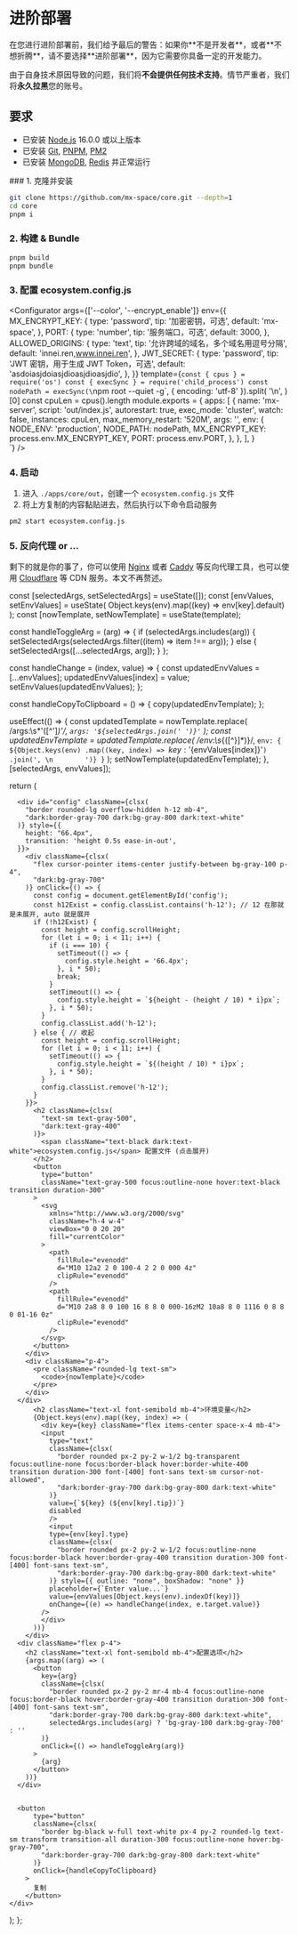 # 进阶部署


<Callout type="error">
在您进行进阶部署前，我们给予最后的警告：如果你**不是开发者**，或者**不想折腾**，请不要选择**进阶部署**，因为它需要你具备一定的开发能力。

由于自身技术原因导致的问题，我们将**不会提供任何技术支持**。情节严重者，我们将**永久拉黑**您的账号。
</Callout>

## 要求

- 已安装 [Node.js](https://nodejs.org/zh-cn/) 16.0.0 或以上版本
- 已安装 [Git](https://git-scm.com/downloads), [PNPM](https://pnpm.io/installation), [PM2](https://pm2.keymetrics.io/docs/usage/quick-start/)
- 已安装 [MongoDB](https://www.mongodb.com/try/download/community), [Redis](https://redis.io/download) 并正常运行


<Steps>
### 1. 克隆并安装

```bash
git clone https://github.com/mx-space/core.git --depth=1
cd core
pnpm i
```

### 2. 构建 & Bundle

```bash
pnpm build
pnpm bundle
```

### 3. 配置 ecosystem.config.js

<Configurator 
  args={['--color', '--encrypt_enable']}
  env={{
    MX_ENCRYPT_KEY: {
      type: 'password',
      tip: '加密密钥，可选',
      default: 'mx-space',
    },
    PORT: {
      type: 'number',
      tip: '服务端口，可选',
      default: 3000,
    },
    ALLOWED_ORIGINS: {
      type: 'text',
      tip: '允许跨域的域名，多个域名用逗号分隔',
      default: 'innei.ren,www.innei.ren',
    },
    JWT_SECRET: {
      type: 'password',
      tip: 'JWT 密钥，用于生成 JWT Token，可选',
      default: 'asdoiasjdoiasjdioasjdioasjdio',
    },
  }}
  template={`const { cpus } = require('os')
const { execSync } = require('child_process')
const nodePath = execSync(\`npm root --quiet -g\`, { encoding: 'utf-8' }).split(
  '\n',
)[0]
const cpuLen = cpus().length
module.exports = {
  apps: [
    {
      name: 'mx-server',
      script: 'out/index.js',
      autorestart: true,
      exec_mode: 'cluster',
      watch: false,
      instances: cpuLen,
      max_memory_restart: '520M',
      args: '',
      env: {
        NODE_ENV: 'production',
        NODE_PATH: nodePath,
        MX_ENCRYPT_KEY: process.env.MX_ENCRYPT_KEY,
        PORT: process.env.PORT,
      },
    },
  ],
}  
`}
/>

### 4. 启动

1. 进入 `./apps/core/out`，创建一个 `ecosystem.config.js` 文件
2. 将上方复制的内容黏贴进去，然后执行以下命令启动服务

```bash
pm2 start ecosystem.config.js
```

### 5. 反向代理 or ...

剩下的就是你的事了，你可以使用 [Nginx](https://nginx.org/en/download.html) 或者 [Caddy](https://caddyserver.com/download) 等反向代理工具，也可以使用 [Cloudflare](https://www.cloudflare.com/) 等 CDN 服务。本文不再赘述。

</Steps>





  const [selectedArgs, setSelectedArgs] = useState([]);
  const [envValues, setEnvValues] = useState(
    Object.keys(env).map((key) => env[key].default)
  );
  const [nowTemplate, setNowTemplate] = useState(template);

  const handleToggleArg = (arg) => {
    if (selectedArgs.includes(arg)) {
      setSelectedArgs(selectedArgs.filter((item) => item !== arg));
    } else {
      setSelectedArgs([...selectedArgs, arg]);
    }
  };

  const handleChange = (index, value) => {
    const updatedEnvValues = [...envValues];
    updatedEnvValues[index] = value;
    setEnvValues(updatedEnvValues);
  };

  const handleCopyToClipboard = () => {
    copy(updatedEnvTemplate);
  };

  useEffect(() => {
    const updatedTemplate = nowTemplate.replace(
      /args:\s*'([^']*)'/,
      `args: '${selectedArgs.join(' ')}'`
    );
    const updatedEnvTemplate = updatedTemplate.replace(
      /env:\s*{([^}]*)}/,
      `env: {
        ${Object.keys(env)
        .map((key, index) => `${key}: '${envValues[index]}'`)
        .join(', \n        ')}
      }`
    );
    setNowTemplate(updatedEnvTemplate);
  }, [selectedArgs, envValues]);

  return (
    <div>
      <div className="p-4 mt-2">

      <div id="config" className={clsx(
        "border rounded-lg overflow-hidden h-12 mb-4",
        "dark:border-gray-700 dark:bg-gray-800 dark:text-white"
      )} style={{
        height: "66.4px",
        transition: 'height 0.5s ease-in-out',
      }}>
        <div className={clsx(
          "flex cursor-pointer items-center justify-between bg-gray-100 p-4",
          "dark:bg-gray-700"
        )} onClick={() => {
          const config = document.getElementById('config');
          const h12Exist = config.classList.contains('h-12'); // 12 在那就是未展开, auto 就是展开
          if (!h12Exist) {
            const height = config.scrollHeight;
            for (let i = 0; i < 11; i++) {
              if (i === 10) {
                setTimeout(() => {
                  config.style.height = '66.4px';
                }, i * 50);
                break;
              }
              setTimeout(() => {
                config.style.height = `${height - (height / 10) * i}px`;
              }, i * 50);
            }
            config.classList.add('h-12');
          } else { // 收起
            const height = config.scrollHeight;
            for (let i = 0; i < 11; i++) {
              setTimeout(() => {
                config.style.height = `${(height / 10) * i}px`;
              }, i * 50);
            }
            config.classList.remove('h-12');
          }
        }}>
          <h2 className={clsx(
            "text-sm text-gray-500",
            "dark:text-gray-400"
          )}>
            <span className="text-black dark:text-white">ecosystem.config.js</span> 配置文件 (点击展开)
          </h2>
          <button
            type="button"
            className="text-gray-500 focus:outline-none hover:text-black transition duration-300"
          >
            <svg
              xmlns="http://www.w3.org/2000/svg"
              className="h-4 w-4"
              viewBox="0 0 20 20"
              fill="currentColor"
            >
              <path
                fillRule="evenodd"
                d="M10 12a2 2 0 100-4 2 2 0 000 4z"
                clipRule="evenodd"
              />
              <path
                fillRule="evenodd"
                d="M10 2a8 8 0 100 16 8 8 0 000-16zM2 10a8 8 0 1116 0 8 8 0 01-16 0z"
                clipRule="evenodd"
              />
            </svg>
          </button>
        </div>
        <div className="p-4">
          <pre className="rounded-lg text-sm">
            <code>{nowTemplate}</code>
          </pre>
        </div>
      </div>
          <h2 className="text-xl font-semibold mb-4">环境变量</h2>
          {Object.keys(env).map((key, index) => (
            <div key={key} className="flex items-center space-x-4 mb-4">
            <input
              type="text"
              className={clsx(
                "border rounded px-2 py-2 w-1/2 bg-transparent focus:outline-none focus:border-black hover:border-white-400 transition duration-300 font-[400] font-sans text-sm cursor-not-allowed",
                "dark:border-gray-700 dark:bg-gray-800 dark:text-white"
              )}
              value={`${key} (${env[key].tip})`}
              disabled
              />
              <input
              type={env[key].type}
              className={clsx(
                "border rounded px-2 py-2 w-1/2 focus:outline-none focus:border-black hover:border-gray-400 transition duration-300 font-[400] font-sans text-sm",
                "dark:border-gray-700 dark:bg-gray-800 dark:text-white"
              )} style={{ outline: "none", boxShadow: "none" }}
              placeholder={`Enter value...`}
              value={envValues[Object.keys(env).indexOf(key)]}
              onChange={(e) => handleChange(index, e.target.value)}
            />
            </div>
          ))}
        </div>
      <div className="flex p-4">
        <h2 className="text-xl font-semibold mb-4">配置选项</h2>
        {args.map((arg) => (
          <button
            key={arg}
            className={clsx(
              "border rounded px-2 py-2 mr-4 mb-4 focus:outline-none focus:border-black hover:border-gray-400 transition duration-300 font-[400] font-sans text-sm",
              "dark:border-gray-700 dark:bg-gray-800 dark:text-white",
              selectedArgs.includes(arg) ? 'bg-gray-100 dark:bg-gray-700' : ''
            )}
            onClick={() => handleToggleArg(arg)}
          >
            {arg}
          </button>
        ))}
      </div>


      <button
          type="button"
          className={clsx(
            "border bg-black w-full text-white px-4 py-2 rounded-lg text-sm transform transition-all duration-300 focus:outline-none hover:bg-gray-700",
            "dark:border-gray-700 dark:bg-gray-800 dark:text-white"
          )}
          onClick={handleCopyToClipboard}
        >
          复制
        </button>
    </div>
  );
};
